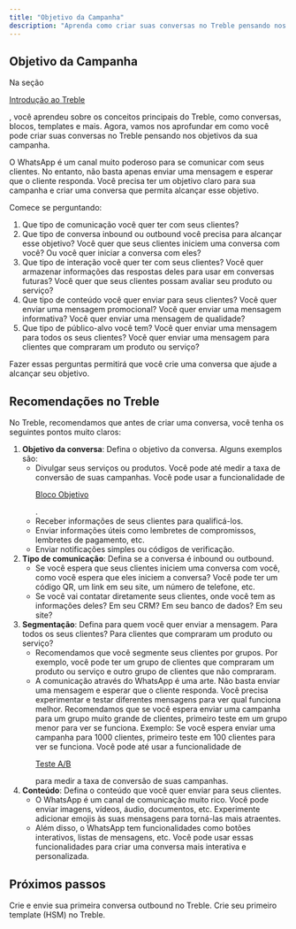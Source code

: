 ```yaml
---
title: "Objetivo da Campanha"
description: "Aprenda como criar suas conversas no Treble pensando nos objetivos da sua campanha"
---
```


## Objetivo da Campanha

Na seção <a class="article-link" href="/pt/docs/intro-to-treble/welcome"><p>Introdução ao Treble</p><Icon icon="arrow-up-right-from-square" iconType="solid" /></a>, você aprendeu sobre os conceitos principais do Treble, como conversas, blocos, templates e mais. Agora, vamos nos aprofundar em como você pode criar suas conversas no Treble pensando nos objetivos da sua campanha.

O WhatsApp é um canal muito poderoso para se comunicar com seus clientes. No entanto, não basta apenas enviar uma mensagem e esperar que o cliente responda. Você precisa ter um objetivo claro para sua campanha e criar uma conversa que permita alcançar esse objetivo.

Comece se perguntando:

1. Que tipo de comunicação você quer ter com seus clientes?
2. Que tipo de conversa inbound ou outbound você precisa para alcançar esse objetivo? Você quer que seus clientes iniciem uma conversa com você? Ou você quer iniciar a conversa com eles?
3. Que tipo de interação você quer ter com seus clientes? Você quer armazenar informações das respostas deles para usar em conversas futuras? Você quer que seus clientes possam avaliar seu produto ou serviço?
4. Que tipo de conteúdo você quer enviar para seus clientes? Você quer enviar uma mensagem promocional? Você quer enviar uma mensagem informativa? Você quer enviar uma mensagem de qualidade?
5. Que tipo de público-alvo você tem? Você quer enviar uma mensagem para todos os seus clientes? Você quer enviar uma mensagem para clientes que compraram um produto ou serviço?

Fazer essas perguntas permitirá que você crie uma conversa que ajude a alcançar seu objetivo.

## Recomendações no Treble

No Treble, recomendamos que antes de criar uma conversa, você tenha os seguintes pontos muito claros:

1. **Objetivo da conversa**: Defina o objetivo da conversa. Alguns exemplos são:
    - Divulgar seus serviços ou produtos. Você pode até medir a taxa de conversão de suas campanhas. Você pode usar a funcionalidade de <a class="article-link" href="/pt/docs/build-with-treble/blocks/goal-block"><p>Bloco Objetivo</p><Icon icon="arrow-up-right-from-square" iconType="solid" /></a>.
    - Receber informações de seus clientes para qualificá-los.
    - Enviar informações úteis como lembretes de compromissos, lembretes de pagamento, etc.
    - Enviar notificações simples ou códigos de verificação.
2. **Tipo de comunicação**: Defina se a conversa é inbound ou outbound.
    - Se você espera que seus clientes iniciem uma conversa com você, como você espera que eles iniciem a conversa? Você pode ter um código QR, um link em seu site, um número de telefone, etc.
    - Se você vai contatar diretamente seus clientes, onde você tem as informações deles? Em seu CRM? Em seu banco de dados? Em seu site?
3. **Segmentação**: Defina para quem você quer enviar a mensagem. Para todos os seus clientes? Para clientes que compraram um produto ou serviço?
    - Recomendamos que você segmente seus clientes por grupos. Por exemplo, você pode ter um grupo de clientes que compraram um produto ou serviço e outro grupo de clientes que não compraram.
    - A comunicação através do WhatsApp é uma arte. Não basta enviar uma mensagem e esperar que o cliente responda. Você precisa experimentar e testar diferentes mensagens para ver qual funciona melhor. Recomendamos que se você espera enviar uma campanha para um grupo muito grande de clientes, primeiro teste em um grupo menor para ver se funciona. Exemplo: Se você espera enviar uma campanha para 1000 clientes, primeiro teste em 100 clientes para ver se funciona. Você pode até usar a funcionalidade de <a class="article-link" href="/pt/docs/build-with-treble/blocks/ab-test"><p>Teste A/B</p><Icon icon="arrow-up-right-from-square" iconType="solid" /></a> para medir a taxa de conversão de suas campanhas.
4. **Conteúdo**: Defina o conteúdo que você quer enviar para seus clientes.
    - O WhatsApp é um canal de comunicação muito rico. Você pode enviar imagens, vídeos, áudio, documentos, etc. Experimente adicionar emojis às suas mensagens para torná-las mais atraentes.
    - Além disso, o WhatsApp tem funcionalidades como botões interativos, listas de mensagens, etc. Você pode usar essas funcionalidades para criar uma conversa mais interativa e personalizada.

<div class="hr"></div>

## Próximos passos

<CardGroup cols={3}>
    <Card 
        title="Crie sua primeira conversa outbound" 
        icon="check"
        href="/pt/docs/intro-to-treble/outbound-convo"
    >
        Crie e envie sua primeira conversa outbound no Treble.
    </Card>
    <Card 
        title="Crie seu primeiro template (HSM)" 
        icon="code"
        href="/pt/docs/meta/hsm-templates"
    >
        Crie seu primeiro template (HSM) no Treble.
    </Card>
</CardGroup> 